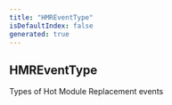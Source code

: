 ```yaml
---
title: "HMREventType"
isDefaultIndex: false
generated: true
---
```



<!-- This file was generated from the CommandKit source. Do not modify. Instead, re-run the "docgen" script -->


## HMREventType

<GenerationInfo sourceFile="packages/commandkit/src/utils/constants.ts" sourceLine="13" packageName="commandkit" />

Types of Hot Module Replacement events

